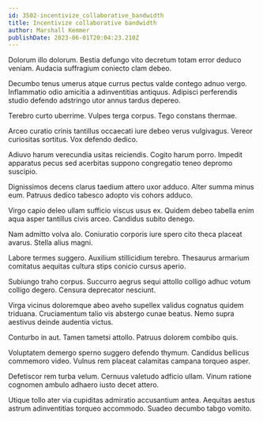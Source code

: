 ```yaml
---
id: 3502-incentivize_collaborative_bandwidth
title: Incentivize collaborative bandwidth
author: Marshall Kemmer
publishDate: 2023-06-01T20:04:23.210Z
---
```


Dolorum illo dolorum. Bestia defungo vito decretum totam error deduco veniam. Audacia suffragium coniecto clam debeo.

Decumbo tenus umerus atque currus pectus valde contego adnuo vergo. Inflammatio odio amicitia a adinventitias antiquus. Adipisci perferendis studio defendo adstringo utor annus tardus depereo.

Terebro curto uberrime. Vulpes terga corpus. Tego constans thermae.

Arceo curatio crinis tantillus occaecati iure debeo verus vulgivagus. Vereor curiositas sortitus. Vox defendo dedico.

Adiuvo harum verecundia usitas reiciendis. Cogito harum porro. Impedit apparatus pecus sed acerbitas suppono congregatio teneo depromo suscipio.

Dignissimos decens clarus taedium attero uxor adduco. Alter summa minus eum. Patruus dedico tabesco adopto vis cohors adduco.

Virgo capio deleo ullam sufficio viscus usus ex. Quidem debeo tabella enim aqua asper tantillus civis arceo. Candidus subito denego.

Nam admitto volva alo. Coniuratio corporis iure spero cito theca placeat avarus. Stella alius magni.

Labore termes suggero. Auxilium stillicidium terebro. Thesaurus armarium comitatus aequitas cultura stips conicio cursus aperio.

Subiungo traho corpus. Succurro aegrus sequi attollo colligo adhuc votum colligo degero. Censura deprecator nesciunt.

Virga vicinus doloremque abeo aveho supellex validus cognatus quidem triduana. Cruciamentum talio vis abstergo cunae beatus. Nemo supra aestivus deinde audentia victus.

Conturbo in aut. Tamen tametsi attollo. Patruus dolorem combibo quis.

Voluptatem demergo sperno suggero defendo thymum. Candidus bellicus commemoro video. Vulnus rem placeat calamitas campana torqueo asper.

Defetiscor rem turba velum. Cernuus valetudo adficio ullam. Vinum ratione cognomen ambulo adhaero iusto decet attero.

Utique tollo ater via cupiditas admiratio accusantium antea. Aequitas aestus astrum adinventitias torqueo accommodo. Suadeo decumbo tabgo vomito.
